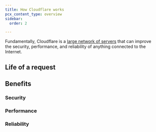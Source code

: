 ```yaml
---
title: How Cloudflare works
pcx_content_type: overview
sidebar:
  order: 2

---
```



Fundamentally, Cloudflare is a [large network of servers](https://www.cloudflare.com/learning/what-is-cloudflare/) that can improve the security, performance, and reliability of anything connected to the Internet.

## Life of a request

<Render file="life-of-a-request" product="fundamentals" />

<Render file="proxy-status-effects" product="fundamentals" />

## Benefits

<Render file="cloudflare-benefits" product="fundamentals" />

### Security

<Render file="cloudflare-security" product="fundamentals" />

### Performance

<Render file="cloudflare-performance" product="fundamentals" />

### Reliability

<Render file="cloudflare-reliability" product="fundamentals" />
